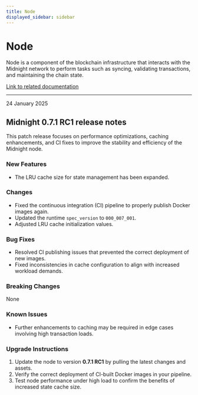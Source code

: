 ```yaml
---
title: Node
displayed_sidebar: sidebar
---
```


# Node

Node is a component of the blockchain infrastructure that interacts with the Midnight network to perform tasks such as syncing, validating transactions, and maintaining the chain state.

[Link to related documentation](../../develop/nodes-and-dapps/node-endpoints)

---

<div 
  style={{
    marginTop: '0',
    fontSize: '1rem',
    fontWeight: 'normal',
    marginBottom: '0.5rem'
  }}
>
  24 January 2025
</div>

## Midnight 0.7.1 RC1 release notes

This patch release focuses on performance optimizations, caching enhancements, and CI fixes to improve the stability and efficiency of the Midnight node.

### New Features

- The LRU cache size for state management has been expanded.

### Changes

- Fixed the continuous integration (CI) pipeline to properly publish Docker images again.
- Updated the runtime `spec_version` to `000_007_001`.
- Adjusted LRU cache initialization values.

### Bug Fixes

- Resolved CI publishing issues that prevented the correct deployment of new images.
- Fixed inconsistencies in cache configuration to align with increased workload demands.

### Breaking Changes

None

### Known Issues

- Further enhancements to caching may be required in edge cases involving high transaction loads.


### Upgrade Instructions

1. Update the node to version **0.7.1 RC1** by pulling the latest changes and assets.
2. Verify the correct deployment of CI-built Docker images in your pipeline.
3. Test node performance under high load to confirm the benefits of increased state cache size.

